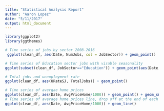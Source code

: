 ```yaml
---
title: "Statistical Analysis Report"
author: "Aaron Lopez"
date: "5/11/2017"
output: html_document
---
```


```r
library(ggplot2)
library(ggthemes)

# Time series of jobs by sector 2008-2016
 ggplot(clean_df, aes(Date, NumJobs, col = JobSector)) + geom_point()

# Time series of Education sector jobs with visable seasonality
ggplot(subset(clean_df, JobSector=="Education")) + geom_point(aes(Date, NumJobs, col = JobSector))

# Total jobs and unemployment rate
ggplot(clean_df, aes(URateSJ, TotalJobs)) + geom_point()

# Time series of avergae home prices
ggplot(clean_df, aes(Date, AvgPriceHome/1000)) + geom_point() + geom_smooth()
# Time series of average home prices line, drop off at the end of each year. Best time to buy a home?
ggplot(clean_df, aes(Date, AvgPriceHome/1000)) + geom_line()



```

